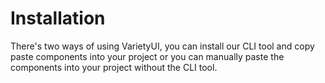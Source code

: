 # Installation

There's two ways of using VarietyUI, you can install our CLI tool and copy paste components into your project or you can manually paste the components into your project without the CLI tool.

